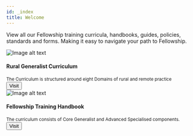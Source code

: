 ---
id: _index
title: Welcome
---

View all our Fellowship training curricula, handbooks, guides, policies, standards and forms. Making it easy to navigate your path to Fellowship.

<div class="card-demo-container">
  <div class="card-demo">
    <div class="card">
      <div class="card__image">
        <img
          src="/frontpages/rural-generalist.png"
          alt="Image alt text"
          title="Logo Title Text 1"
        />
      </div>
      <div class="card__body">
        <h4>Rural Generalist Curriculum</h4>
        <small>
          The Curriculum is structured around eight Domains of rural and remote practice
        </small>
      </div>
      <div class="card__footer">
        <a href="/rural-generalist/introduction">
          <button class="button button--primary button--block">Visit</button>
        </a>
      </div>
    </div>
  </div>

  <div class="card-demo">
    <div class="card">
      <div class="card__image">
        <img
          src="/frontpages/fellowship-handbook.png"
          alt="Image alt text"
          title="Logo Title Text 1"
        />
      </div>
      <div class="card__body">
        <h4>Fellowship Training Handbook</h4>
        <small>
          The curriculum consists of Core Generalist and Advanced Specialised components.
        </small>
      </div>
      <div class="card__footer">
        <a href="/fellowship/standards">
          <button class="button button--primary button--block" onclick="window.location.href='/fellowship/standards'" type="button">Visit</button>
        </a>
      </div>
    </div>
  </div>
</div>

<script>
  if (window.netlifyIdentity) {
    window.netlifyIdentity.on("init", user => {
      if (!user) {
        window.netlifyIdentity.on("login", () => {
          document.location.href = "/admin/";
        });
      }
    })}
</script>

<!-- ## Todo
- [ ] [Fellowship Training Handbook](/)
- [ ] [Academic Post 2020 Guide]()
- [ ] [AGPT Eligibility Guidelines]()
- [ ] [Guide for Supervisors]()
- [ ] [Important Information for Limited Registration Doctors](/)
- [ ] [Information For Employers of IP Registrars](/)
- [ ] [Medicare Provider Number Application Guide](/)
- [ ] [Supervisors and Teaching Post Standards - AST](/)
- [ ] [Supervisors and Teaching Post Standards - PRRT](/)
- [ ] [Supervisors and Teaching Post Standards - Rural Generalist Term](/)
- [ ] [Training Organisation Standards](/) -->